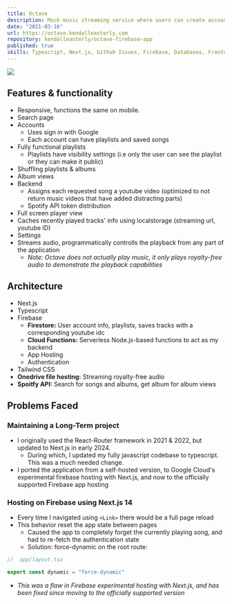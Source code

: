 ```yaml
---
title: Octave
description: Mock music streaming service where users can create accounts, create & play playlists, save songs, view albums.
date: "2021-03-16"
url: https://octave.kendalleasterly.com
repository: kendalleasterly/octave-firebase-app
published: true
skills: Typescript, Next.js, Github Issues, Firebase, Databases, Frontend Web Development, Serverless Cloud Functions, APIs
---
```


![](https://github.com/kendalleasterly/images/blob/main/octave%20desktop%20render%20best.png?raw=true)
## Features & functionality
- Responsive, functions the same on mobile.
- Search page
- Accounts
	- Uses sign in with Google
	- Each account can have playlists and saved songs
- Fully functional playlists
	- Playlists have visibility settings (i.e only the user can see the playlist or they can make it public)
- Shuffling playlists & albums
- Album views
- Backend
	- Assigns each requested song a youtube video (optimized to not return music videos that have added distracting parts)
	- Spotify API token distribution
- Full screen player view
- Caches recently played tracks' info using localstorage (streaming url, youtube ID)
- Settings 
- Streams audio, programmatically controlls the playback from any part of the application
	- *Note: Octave does not actually play music, it only plays royalty-free audio to demonstrate the playback capabilities*

## Architecture
- Next.js
- Typescript
- Firebase
	- **Firestore:** User account info, playlists, saves tracks with a corresponding youtube idc
	- **Cloud Functions:** Serverless Node.js-based functions to act as my backend
	- App Hosting
	- Authentication 
- Tailwind CSS
- **Onedrive file hosting:** Streaming royalty-free audio
- **Spoitfy API:** Search for songs and albums, get album for album views


## Problems Faced

### Maintaining a Long-Term project
- I originally used the React-Router framework in 2021 & 2022, but updated to Next.js in early 2024.
	- During which, I updated my fully javascript codebase to typescript. This was a much needed change.
- I ported the application from a self-hosted version, to Google Cloud's experimental firebase hosting with Next.js, and now to the officially supported Firebase app hosting


### Hosting on Firebase using Next.js 14
- Every time I navigated using `<Link>` there would be a full page reload
- This behavior reset the app state between pages
	- Caused the app to completely forget the currently playing song, and had to re-fetch the authentication state
	- Solution: force-dynamic on the root route:
```typescript
//	app/layout.tsx

export const dynamic = "force-dynamic"
```
- *This was a flaw in Firebase experimental hosting with Next.js, and has been fixed since moving to the officially supported version*